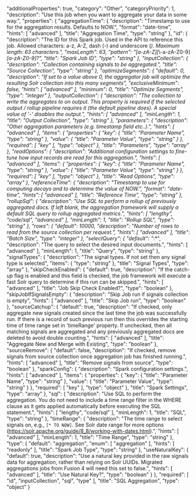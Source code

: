   "additionalProperties": true,
  "category": "Other",
  "categoryPriority": 1,
  "description": "Use this job when you want to aggregate your data in some way.",
  "properties": {
    "aggregationTime": {
      "description": "Timestamp to use for the aggregation results. Defaults to NOW.",
      "format": "date-time",
      "hints": [
        "advanced"
      ],
      "title": "Aggregation Time",
      "type": "string"
    },
    "id": {
      "description": "The ID for this Spark job. Used in the API to reference this job. Allowed characters: a-z, A-Z, dash (-) and underscore (_). Maximum length: 63 characters.",
      "maxLength": 63,
      "pattern": "[a-zA-Z][_\\-a-zA-Z0-9]*[a-zA-Z0-9]?",
      "title": "Spark Job ID",
      "type": "string"
    },
    "inputCollection": {
      "description": "Collection containing signals to be aggregated.",
      "title": "Source Collection",
      "type": "string"
    },
    "optimizeSegments": {
      "default": 0,
      "description": "If set to a value above 0, the aggregator job will optimize the resulting Solr collection into this many segments",
      "exclusiveMinimum": false,
      "hints": [
        "advanced"
      ],
      "minimum": 0,
      "title": "Optimize Segments",
      "type": "integer"
    },
    "outputCollection": {
      "description": "The collection to write the aggregates to on output. This property is required if the selected output / rollup pipeline requires it (the default pipeline does). A special value of '-' disables the output.",
      "hints": [
        "advanced"
      ],
      "minLength": 1,
      "title": "Output Collection",
      "type": "string"
    },
    "parameters": {
      "description": "Other aggregation parameters (e.g. timestamp field etc..).",
      "hints": [
        "advanced"
      ],
      "items": {
        "properties": {
          "key": {
            "title": "Parameter Name",
            "type": "string"
          },
          "value": {
            "title": "Parameter Value",
            "type": "string"
          }
        },
        "required": [
          "key"
        ],
        "type": "object"
      },
      "title": "Parameters",
      "type": "array"
    },
    "readOptions": {
      "description": "Additional configuration settings to fine-tune how input records are read for this aggregation.",
      "hints": [
        "advanced"
      ],
      "items": {
        "properties": {
          "key": {
            "title": "Parameter Name",
            "type": "string"
          },
          "value": {
            "title": "Parameter Value",
            "type": "string"
          }
        },
        "required": [
          "key"
        ],
        "type": "object"
      },
      "title": "Read Options",
      "type": "array"
    },
    "referenceTime": {
      "description": "Timestamp to use for computing decays and to determine the value of NOW.",
      "format": "date-time",
      "hints": [
        "advanced"
      ],
      "title": "Reference Time",
      "type": "string"
    },
    "rollupSql": {
      "description": "Use SQL to perform a rollup of previously aggregated docs. If left blank, the aggregation framework will supply a default SQL query to rollup aggregated metrics.",
      "hints": [
        "lengthy",
        "code/sql",
        "advanced"
      ],
      "minLength": 1,
      "title": "Rollup SQL",
      "type": "string"
    },
    "rows": {
      "default": 10000,
      "description": "Number of rows to read from the source collection per request.",
      "hints": [
        "advanced"
      ],
      "title": "Batch Size",
      "type": "integer"
    },
    "selectQuery": {
      "default": "*:*",
      "description": "The query to select the desired input documents.",
      "hints": [
        "advanced"
      ],
      "minLength": 1,
      "title": "Query",
      "type": "string"
    },
    "signalTypes": {
      "description": "The signal types. If not set then any signal type is selected",
      "items": {
        "type": "string"
      },
      "title": "Signal Types",
      "type": "array"
    },
    "skipCheckEnabled": {
      "default": true,
      "description": "If the catch-up flag is enabled and this field is checked, the job framework will execute a fast Solr query to determine if this run can be skipped.",
      "hints": [
        "advanced"
      ],
      "title": "Job Skip Check Enabled?",
      "type": "boolean"
    },
    "skipJobIfSignalsEmpty": {
      "description": "Skip Job run if signals collection is empty",
      "hints": [
        "advanced"
      ],
      "title": "Skip Job run",
      "type": "boolean"
    },
    "sourceCatchup": {
      "default": true,
      "description": "If checked, only aggregate new signals created since the last time the job was successfully run. If there is a record of such previous run then this overrides the starting time of time range set in 'timeRange' property. If unchecked, then all matching signals are aggregated and any previously aggregated docs are deleted to avoid double counting.",
      "hints": [
        "advanced"
      ],
      "title": "Aggregate New and Merge with Existing",
      "type": "boolean"
    },
    "sourceRemove": {
      "default": false,
      "description": "If checked, remove signals from source collection once aggregation job has finished running.",
      "hints": [
        "advanced"
      ],
      "title": "Remove signals from source",
      "type": "boolean"
    },
    "sparkConfig": {
      "description": "Spark configuration settings.",
      "hints": [
        "advanced"
      ],
      "items": {
        "properties": {
          "key": {
            "title": "Parameter Name",
            "type": "string"
          },
          "value": {
            "title": "Parameter Value",
            "type": "string"
          }
        },
        "required": [
          "key"
        ],
        "type": "object"
      },
      "title": "Spark Settings",
      "type": "array"
    },
    "sql": {
      "description": "Use SQL to perform the aggregation. You do not need to include a time range filter in the WHERE clause as it gets applied automatically before executing the SQL statement.",
      "hints": [
        "lengthy",
        "code/sql"
      ],
      "minLength": 1,
      "title": "SQL",
      "type": "string"
    },
    "timeRange": {
      "description": "The time range to select signals on, e.g., `[* TO NOW]`. See Solr date range for more options (https://solr.apache.org/guide/8_8/working-with-dates.html).",
      "hints": [
        "advanced"
      ],
      "minLength": 1,
      "title": "Time Range",
      "type": "string"
    },
    "type": {
      "default": "aggregation",
      "enum": [
        "aggregation"
      ],
      "hints": [
        "readonly"
      ],
      "title": "Spark Job Type",
      "type": "string"
    },
    "useNaturalKey": {
      "default": true,
      "description": "Use a natural key provided in the raw signals data for aggregation, rather than relying on Solr UUIDs. Migrated aggregations jobs from Fusion 4 will need this set to false.",
      "hints": [
        "advanced"
      ],
      "title": "Use Natural Key?",
      "type": "boolean"
    }
  },
  "required": [
    "id",
    "inputCollection",
    "sql",
    "type"
  ],
  "title": "SQL Aggregation",
  "type": "object"
}
